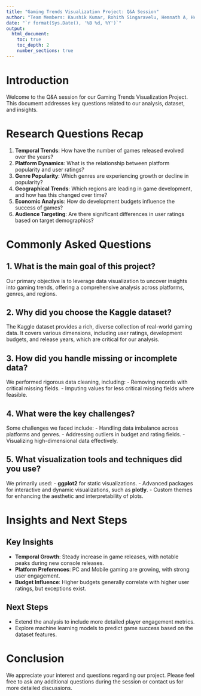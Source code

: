 ```yaml
---
title: "Gaming Trends Visualization Project: Q&A Session"
author: "Team Members: Kaushik Kumar, Rohith Singaravelu, Hemnath A, Hemant Kumar B K"
date: "`r format(Sys.Date(), '%B %d, %Y')`"
output:
  html_document:
    toc: true
    toc_depth: 2
    number_sections: true
---
```


# Introduction
Welcome to the Q&A session for our Gaming Trends Visualization Project. This document addresses key questions related to our analysis, dataset, and insights.

# Research Questions Recap

1. **Temporal Trends**: How have the number of games released evolved over the years?
2. **Platform Dynamics**: What is the relationship between platform popularity and user ratings?
3. **Genre Popularity**: Which genres are experiencing growth or decline in popularity?
4. **Geographical Trends**: Which regions are leading in game development, and how has this changed over time?
5. **Economic Analysis**: How do development budgets influence the success of games?
6. **Audience Targeting**: Are there significant differences in user ratings based on target demographics?

# Commonly Asked Questions

## 1. What is the main goal of this project?
Our primary objective is to leverage data visualization to uncover insights into gaming trends, offering a comprehensive analysis across platforms, genres, and regions.

## 2. Why did you choose the Kaggle dataset?
The Kaggle dataset provides a rich, diverse collection of real-world gaming data. It covers various dimensions, including user ratings, development budgets, and release years, which are critical for our analysis.

## 3. How did you handle missing or incomplete data?
We performed rigorous data cleaning, including:
- Removing records with critical missing fields.
- Imputing values for less critical missing fields where feasible.

## 4. What were the key challenges?
Some challenges we faced include:
- Handling data imbalance across platforms and genres.
- Addressing outliers in budget and rating fields.
- Visualizing high-dimensional data effectively.

## 5. What visualization tools and techniques did you use?
We primarily used:
- **ggplot2** for static visualizations.
- Advanced packages for interactive and dynamic visualizations, such as **plotly**.
- Custom themes for enhancing the aesthetic and interpretability of plots.

# Insights and Next Steps

## Key Insights
- **Temporal Growth**: Steady increase in game releases, with notable peaks during new console releases.
- **Platform Preferences**: PC and Mobile gaming are growing, with strong user engagement.
- **Budget Influence**: Higher budgets generally correlate with higher user ratings, but exceptions exist.

## Next Steps
- Extend the analysis to include more detailed player engagement metrics.
- Explore machine learning models to predict game success based on the dataset features.

# Conclusion
We appreciate your interest and questions regarding our project. Please feel free to ask any additional questions during the session or contact us for more detailed discussions.
